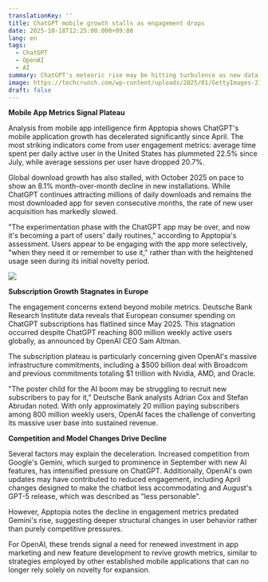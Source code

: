 ```yaml
---
translationKey: ''
title: ChatGPT mobile growth stalls as engagement drops
date: 2025-10-18T12:25:00.000+09:00
lang: en
tags:
  - ChatGPT
  - OpenAI
  - AI
summary: ChatGPT's meteoric rise may be hitting turbulence as new data reveals slowing download growth and declining user engagement, raising questions about the sustainability of the AI boom's flagship application.
image: https://techcrunch.com/wp-content/uploads/2025/01/GettyImages-2191707579.jpg
draft: false
---
```

**Mobile App Metrics Signal Plateau**

Analysis from mobile app intelligence firm Apptopia shows ChatGPT's mobile application growth has decelerated significantly since April. The most striking indicators come from user engagement metrics: average time spent per daily active user in the United States has plummeted 22.5% since July, while average sessions per user have dropped 20.7%.​

Global download growth has also stalled, with October 2025 on pace to show an 8.1% month-over-month decline in new installations. While ChatGPT continues attracting millions of daily downloads and remains the most downloaded app for seven consecutive months, the rate of new user acquisition has markedly slowed.​

"The experimentation phase with the ChatGPT app may be over, and now it's becoming a part of users' daily routines," according to Apptopia's assessment. Users appear to be engaging with the app more selectively, "when they need it or remember to use it," rather than with the heightened usage seen during its initial novelty period.​

![](https://techcrunch.com/wp-content/uploads/2025/01/GettyImages-2191707579.jpg)

**Subscription Growth Stagnates in Europe**

The engagement concerns extend beyond mobile metrics. Deutsche Bank Research Institute data reveals that European consumer spending on ChatGPT subscriptions has flatlined since May 2025. This stagnation occurred despite ChatGPT reaching 800 million weekly active users globally, as announced by OpenAI CEO Sam Altman.​

The subscription plateau is particularly concerning given OpenAI's massive infrastructure commitments, including a $500 billion deal with Broadcom and previous commitments totaling $1 trillion with Nvidia, AMD, and Oracle.​

"The poster child for the AI boom may be struggling to recruit new subscribers to pay for it," Deutsche Bank analysts Adrian Cox and Stefan Abrudan noted. With only approximately 20 million paying subscribers among 800 million weekly users, OpenAI faces the challenge of converting its massive user base into sustained revenue.​

**Competition and Model Changes Drive Decline**

Several factors may explain the deceleration. Increased competition from Google's Gemini, which surged to prominence in September with new AI features, has intensified pressure on ChatGPT. Additionally, OpenAI's own updates may have contributed to reduced engagement, including April changes designed to make the chatbot less accommodating and August's GPT-5 release, which was described as "less personable".​

However, Apptopia notes the decline in engagement metrics predated Gemini's rise, suggesting deeper structural changes in user behavior rather than purely competitive pressures.​

For OpenAI, these trends signal a need for renewed investment in app marketing and new feature development to revive growth metrics, similar to strategies employed by other established mobile applications that can no longer rely solely on novelty for expansion.​
